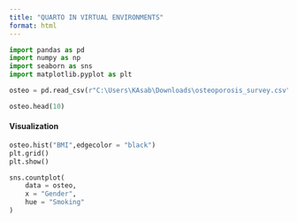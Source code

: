 ```yaml
---
title: "QUARTO IN VIRTUAL ENVIRONMENTS"
format: html
---
```



```python

import pandas as pd
import numpy as np
import seaborn as sns
import matplotlib.pyplot as plt

```


```python
osteo = pd.read_csv(r"C:\Users\KAsab\Downloads\osteoporosis_survey.csv")

osteo.head(10)
```

#### Visualization

```python
osteo.hist("BMI",edgecolor = "black")
plt.grid()
plt.show()
```

```python
sns.countplot(
    data = osteo,
    x = "Gender",
    hue = "Smoking"
)
```